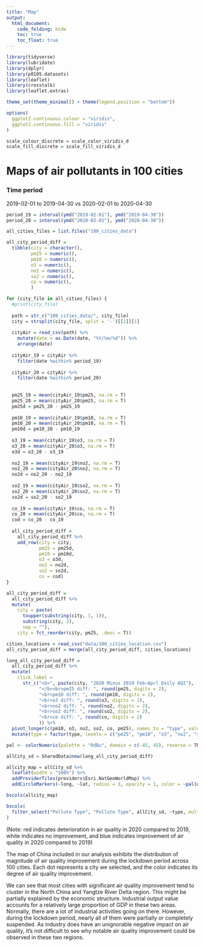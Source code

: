 ```yaml
---
title: "Map"
output: 
  html_document:
    code_folding: hide
    toc: true
    toc_float: true
---
```


```r
library(tidyverse)
library(lubridate)
library(dplyr)
library(p8105.datasets)
library(leaflet)
library(crosstalk)
library(leaflet.extras)

theme_set(theme_minimal() + theme(legend.position = "bottom"))

options(
  ggplot2.continuous.colour = "viridis",
  ggplot2.continuous.fill = "viridis"
)

scale_colour_discrete = scale_color_viridis_d
scale_fill_discrete = scale_fill_viridis_d
```



# Maps of air pollutants in 100 cities 

### Time period

2019-02-01 to 2019-04-30
           vs
2020-02-01 to 2020-04-30

```r
period_19 = interval(ymd("2019-02-01"), ymd("2019-04-30"))
period_20 = interval(ymd("2020-02-01"), ymd("2020-04-30"))
```


```r
all_cities_files = list.files("100_cities_data")
```


```r
all_city_period_diff = 
  tibble(city = character(),
         pm25 = numeric(),
         pm10 = numeric(),
         o3 = numeric(),
         no2 = numeric(),
         so2 = numeric(),
         co = numeric(),
         )
```

```r
for (city_file in all_cities_files) {
  #print(city_file)
  
  path = str_c("100_cities_data/", city_file)
  city = strsplit(city_file, split = '-')[[1]][1]
  
  cityAir = read_csv(path) %>% 
    mutate(date = as.Date(date, "%Y/%m/%d")) %>%
    arrange(date)
  
  cityAir_19 = cityAir %>% 
    filter(date %within% period_19) 
  
  cityAir_20 = cityAir %>% 
    filter(date %within% period_20)
  
  
  pm25_19 = mean(cityAir_19$pm25, na.rm = T)
  pm25_20 = mean(cityAir_20$pm25, na.rm = T)
  pm25d = pm25_20 - pm25_19
  
  pm10_19 = mean(cityAir_19$pm10, na.rm = T)
  pm10_20 = mean(cityAir_20$pm10, na.rm = T)
  pm10d = pm10_20 - pm10_19
  
  o3_19 = mean(cityAir_19$o3, na.rm = T)
  o3_20 = mean(cityAir_20$o3, na.rm = T)
  o3d = o3_20 - o3_19
  
  no2_19 = mean(cityAir_19$no2, na.rm = T)
  no2_20 = mean(cityAir_20$no2, na.rm = T)
  no2d = no2_20 - no2_19
  
  so2_19 = mean(cityAir_19$so2, na.rm = T)
  so2_20 = mean(cityAir_20$so2, na.rm = T)
  so2d = so2_20 - so2_19
  
  co_19 = mean(cityAir_19$co, na.rm = T)
  co_20 = mean(cityAir_20$co, na.rm = T)
  cod = co_20 - co_19
  
  all_city_period_diff = 
    all_city_period_diff %>% 
    add_row(city = city, 
            pm25 = pm25d,
            pm10 = pm10d,
            o3 = o3d,
            no2 = no2d,
            so2 = so2d,
            co = cod)
}

```


```r
all_city_period_diff = 
  all_city_period_diff %>% 
  mutate(
    city = paste(
      toupper(substring(city, 1, 1)), 
      substring(city, 2), 
      sep = ""),
    city = fct_reorder(city, pm25, .desc = T))
```


```r
cities_locations = read_csv("data/100_cities_location.csv")
all_city_period_diff = merge(all_city_period_diff, cities_locations)
```

```r
long_all_city_period_diff =
  all_city_period_diff %>% 
  mutate(
    click_label = 
      str_c("<b>", paste(city, "2020 Minus 2019 Feb~Aprl Daily AQI"), 
            "</b><br>pm25 diff: ", round(pm25, digits = 2), 
            "<br>pm10 diff: ", round(pm10, digits = 2),
            "<br>o3 diff: ", round(o3, digits = 2),
            "<br>no2 diff: ", round(no2, digits = 2),
            "<br>so2 diff: ", round(so2, digits = 2),
            "<br>co diff: ", round(co, digits = 2)
            )) %>%
  pivot_longer(c(pm10, o3, no2, so2, co, pm25), names_to = "type", values_to = "diff") %>% 
  mutate(type = factor(type, levels = c("pm25", "pm10", "o3", "no2", "so2", "co")))
```


```r
pal <- colorNumeric(palette = "RdBu", domain = c(-45, 45), reverse = TRUE)

allCity_sd = SharedData$new(long_all_city_period_diff)

allcity_map = allCity_sd %>% 
  leaflet(width = "100%") %>% 
  addProviderTiles(providers$Esri.NatGeoWorldMap) %>% 
  addCircleMarkers(~long, ~lat, radius = 3, opacity = 1, color = ~pal(diff), popup = ~click_label)
```


```r
bscols(allcity_map)

bscols(
  filter_select("Pollute Type", "Pollute Type", allCity_sd, ~type, multiple = F)
)
```



(Note: red indicates deterioration in air quality in 2020 compared to 2019, white indicates no improvement, and blue indicates improvement of air quality in 2020 compared to 2019)

The map of China included in our analysis exhibits the distribution of magnitude of air quality improvement during the lockdown period across 100 cities. Each dot represents a city we selected, and the color indicates its degree of air quality improvement. 

We can see that most cities with significant air quality improvement tend to cluster in the North China and Yangtze River Delta region. This might be partially explained by the economic structure. Industrial output value accounts for a relatively large proportion of GDP in these two areas. Normally, there are a lot of industrial activities going on there. However, during the lockdown period, nearly all of them were partially or completely suspended. As industry does have an unignorable negative impact on air quality, it’s not difficult to see why notable air quality improvement could be observed in these two regions.



